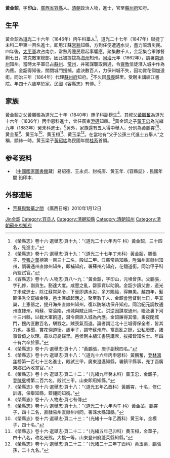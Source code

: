 '''黃金韶'''，字'''印山'''，[[廣西省|廣西省]][[容縣|容縣]]人。[[清朝|清朝]]政治人物，進士，官至[[蘇州府|蘇州府]]知府。

==生平==
黃金韶為[[道光|道光]]二十六年（1846年）丙午科[[舉人|舉人]]<ref name="舉人">《榮縣志》卷十六·選舉志·頁十九：“（道光二十六年丙午<!---原文誤作丙子--->科）黃金韶，三十四名，見進士。”</ref>，道光二十七年（1847年）聯捷丁未科二甲第一百名進士。即用江蘇[[常熟|常熟]]知縣，方到任便遭遇水災，盡力賑濟災民。四年後，[[太平軍|太平軍]]攻占南京，常熟周邊民眾起事響應，聚集數千人，金韶集合軍隊督剿七日，攻克敵軍總部，因此被提拔為[[海州|海州]]知州。[[同治|同治]]元年（1862年），調署[[南通州|南通州]]知州。當時太平軍已占[[蘇州|蘇州]]、[[常州|常州]]，并密謀襲取南通，令[[齋教|齋教]]信徒潛入城中作為內應。金韶得知後，關閉城門搜捕，處決數百人，力保州城不失，因功賞花翎加道銜。同治三年（1864年）代理[[蘇州府|蘇州府]]知府。<ref>《榮縣志》卷十六·選舉志·頁十九：“（道光二十七年丁未科）黃金韶，鵬張子，登[[張之萬|張之萬]]榜第一百三十二名，殿試二甲。江蘇常熟知縣，陞海州直隸州知州，調署通州直隸州知州，即補知府，署蘇州府知府，花翎道銜。同治甲子科內監試官。”</ref>不久因[[丁憂|母喪]]歸里。受聘主講繡江書院。年四十六歲卒於家。民國《容縣志》有傳。<ref>《容縣志》卷十八·人物志·頁八～九：“黃金韶，字印山，元塤曾孫。父鵬張，字孔修，副貢生。豁達大度。咸豐之亂，罄家資以助餉。金韶少讀父書，道光丁未成進士，除江蘇常熟令，下車即遇水災，多方賑給，得無患。越四年，髮匪洪秀全竄據金陵，邑土匪蜂起應之，聚至數千人，金韶會營督剿七日，平其巢，上憲器之，提升海州直隸州知州，復以防堵功保升知府。同治紀元調牧通州直隸州，時蘇、常淪陷，州城與賊止隔一江。洪逆因謀取通州，繼及裏下河十三州縣，以截大軍餉道，潛令齋匪入城為內應。金韶廉得其情，夤夜閉城門，搜內匪數百名，駢戮之。賊喪氣而退。論者謂江北十三城得保全者，皆其力也。事聞，賞花翎道銜。歲甲子，調守蘇州府。當喪亂之餘，公私廢墜，諸事皆倚之以理。尋以母憂歸里。邑侯聘主繡江書院講席，拔擢皆知名士。年四十有六卒於家。”</ref>

==家族==
黃金韶之父黃鵬張為道光二十年（1840年）庚子科副榜生<ref>《榮縣志》卷十六·選舉志·頁十八：“黃鵬張，庚子副榜四名。”</ref>，其叔父[[黃鵬奮|黃鵬奮]]為道光十六年（1836年）丙申恩科進士，曾任廣東[[澄邁|澄邁]]知縣。<ref>《榮縣志》卷十六·選舉志·頁十八：“（道光十六年丙申恩科）黃鵬奮，登[[林鴻年|林鴻年]]榜第一百七十三名進士，殿試三甲，廣東澄邁知縣，署鎮平縣事，充丁酉廣東鄉試內收掌官。”</ref>黃金韶之子[[黃玉忠|黃玉忠]]為光緒九年（1883年）癸未科進士。<ref>《榮縣志》卷十六·選舉志·頁二十二：“（光緒九年癸未科）黃玉忠，金韶子，登[[陳冕|陳冕]]榜第二百六名，殿試三甲。山東即用知縣。”</ref>另外，家族還有五人得中舉人，分別為黃鵬霄<ref>《榮縣志》卷十六·選舉志·頁十八：“（道光五年乙酉科）黃鵬霄，十名，修仁訓導，保舉知縣，藍翎同知銜。”</ref><ref>《榮縣志》卷十八·人物志·頁七有傳</ref>、黄金荃<ref>《榮縣志》卷十六·選舉志·頁十九：“（道光二十六年丙午<!---原文誤作丙子--->科）黃金荃，鵬霄子，四十二名，直隸易州直隸州州同，署淶水縣知縣。”</ref>、黄玉年<ref>《榮縣志》卷十六·選舉志·頁二十三：“（光緒十一年乙酉科）黄玉年，金模子，四十名。”</ref>、黄玉桓<ref>《榮縣志》卷十六·選舉志·頁二十二：“（光緒五年己卯科）黄玉桓，金華子，四十八名，改名光熊。大挑一等，山東登州府蓬萊縣知縣。”</ref>、黄玉梁<ref>《榮縣志》卷十六·選舉志·頁二十三：“（光緒二十三年丁酉科）黄玉梁，鵬張孫，二十九名。”</ref>。在當地有“父子公孫三代進士五舉人”之稱，顯赫一時。黄玉梁子[[黃紹竑|黃紹竑]]為民國年間[[桂系|桂系]]首領。

== 参考资料 ==
{{reflist}}

*（[[中國國家圖書館|中國國家圖書館]]藏）易绍德、王永贞、封祝唐、黄玉年.《容縣誌》. 民國年間 鉛印本.

==外部連結==
*[https://web.archive.org/web/20160305114636/http://gxrb.gxnews.com.cn/page/1/2010-01-12/008/45391263249367656.pdf 荒蕪與繁華之間] 《廣西日報》2010年1月12日

{{道光二十七年丁未科殿試金榜}}

{{Authority control}}

{{DEFAULTSORT:Huang黃金韶}}
[[Category:黃姓|Jin金韶]]
[[Category:容县人|Category:容县人]]
[[Category:清朝知縣|Category:清朝知縣]]
[[Category:清朝知州|Category:清朝知州]]
[[Category:清朝蘇州府知府|Category:清朝蘇州府知府]]